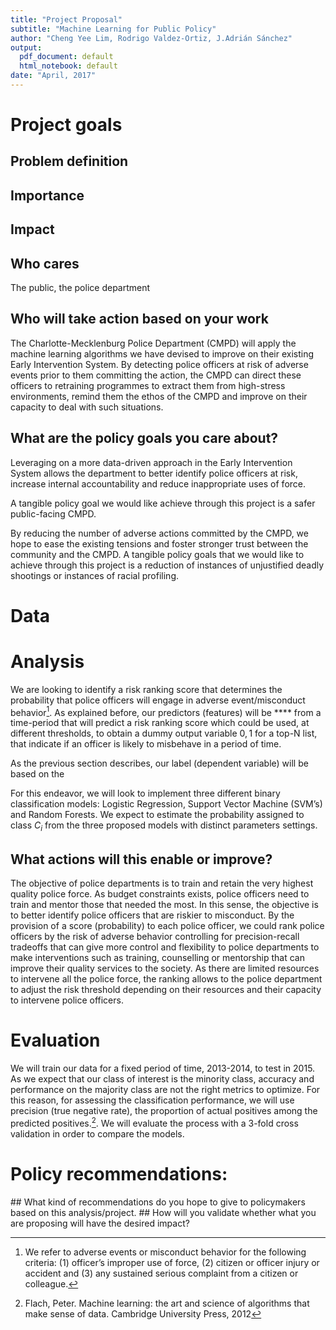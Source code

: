 ---
title: "Project Proposal"
subtitle: "Machine Learning for Public Policy"
author: "Cheng Yee Lim, Rodrigo Valdez-Ortiz, J.Adrián Sánchez"
output:
  pdf_document: default
  html_notebook: default
date: "April, 2017"
---

# Project goals

## Problem definition

## Importance

## Impact

## Who cares
The public, the police department 

## Who will take action based on your work
The Charlotte-Mecklenburg Police Department (CMPD) will apply the machine learning algorithms we have devised to improve on their existing Early Intervention System. By detecting police officers at risk of adverse events prior to them committing the action, the CMPD can direct these officers to retraining programmes to extract them from high-stress environments, remind them the ethos of the CMPD and improve on their capacity to deal with such situations.

## What are the policy goals you care about?
Leveraging on a more data-driven approach in the Early Intervention System allows the department to better identify police officers at risk, increase internal accountability and reduce inappropriate uses of force. 

A tangible policy goal we would like achieve through this project is a safer public-facing CMPD. 

By reducing the number of adverse actions committed by the CMPD, we hope to ease the existing tensions and foster stronger trust between the community and the CMPD. A tangible policy goals that we would like to achieve through this project is a reduction of instances of unjustified deadly shootings or instances of racial profiling. 

# Data




# Analysis
We are looking to identify a risk ranking score that determines the probability that police officers will engage in adverse event/misconduct behavior^[We refer to adverse events or misconduct behavior for the following criteria: (1) officer's improper use of force, (2) citizen or officer injury or accident and (3) any sustained serious complaint from a citizen or colleague.]. As explained before, our predictors (features) will be **** from a time-period that will predict a risk ranking score which could be used, at different thresholds, to obtain a dummy output variable ${0,1}$ for a top-N list, that indicate if an officer is likely to misbehave in a period of time. 

As the previous section describes, our label (dependent variable) will be based on the 

For this endeavor, we will look to implement three different binary classification models: Logistic Regression, Support Vector Machine (SVM's) and Random Forests. We expect to estimate the probability assigned to class $C_i$ from the three proposed models with distinct parameters settings. 

## What actions will this enable or improve?
The objective of police departments is to train and retain the very highest quality police force. As budget constraints exists, police officers need to train and mentor those that needed the most. In this sense, the objective is to better identify police officers that are riskier to misconduct. By the provision of a score (probability) to each police officer, we could rank police officers by the risk of adverse behavior controlling for precision-recall tradeoffs that can give more control and flexibility to police departments to make interventions such as training, counselling or mentorship that can improve their quality services to the society.
As there are limited resources to intervene all the police force, the ranking allows to the police department to adjust the risk threshold depending on their resources and their capacity to intervene police officers.

# Evaluation
We will train our data for a fixed period of time, 2013-2014, to test in 2015. As we expect that our class of interest is the minority class, accuracy and performance on the majority class are not the right metrics to optimize. For this reason, for assessing the classification performance, we will use precision (true negative rate), the proportion of actual positives among the predicted positives.^[Flach, Peter. Machine learning: the art and science of algorithms that make sense of data. Cambridge University Press, 2012]. We will evaluate the process with a 3-fold cross validation in order to compare the models.




# Policy recommendations: 
  ## What kind of recommendations do you hope to give to policymakers based on this analysis/project. 
  ## How will you validate whether what you are proposing will have the desired impact?